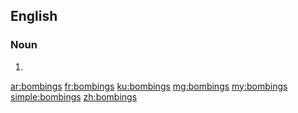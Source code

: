 ==English==

===Noun===
{{head|en|plural}}

# {{plural of|bombing|lang=en|nocat=1}}

[[ar:bombings]]
[[fr:bombings]]
[[ku:bombings]]
[[mg:bombings]]
[[my:bombings]]
[[simple:bombings]]
[[zh:bombings]]